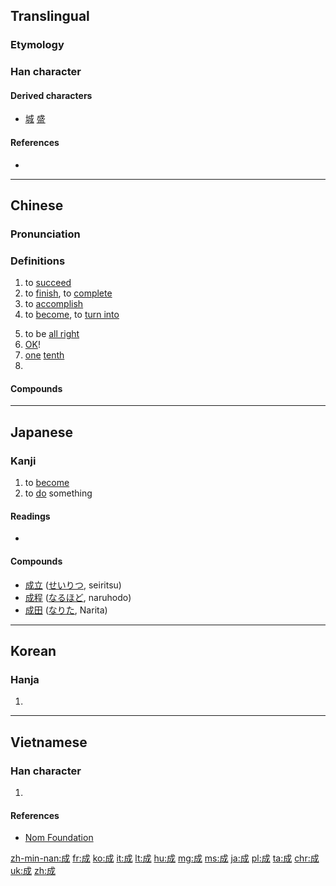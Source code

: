 {{also|戉}}
==Translingual==
{{stroke order|type=animate}}

===Etymology===
{{Han compound|戊|丁|c1=s|c2=p|ls=psc}}

===Han character===
{{Han char|rn=62|rad=戈|as=03|sn=6|four=5320<sub>0</sub>|canj=戈竹尸 (IHS)|ids=⿵[[戊]][[𠃌]]}}

====Derived characters====
* [[城]] [[盛]]

====References====
* {{Han ref|kx=0411.110|dkj=11542|dj=0752.170|hdz=21399.010|uh=6210|ud=25104|bh=A6A8|bd=42664}}

----

==Chinese==
{{zh-forms}}

===Pronunciation===
{{zh-pron
|m=chéng
|ma=zh-chéng.ogg
|c=cing4,seng4,sing4
|h=pfs=sàng,sṳ̀n
|mn=chhiâⁿ/chiâⁿ/sêng/siâⁿ
|w=3zen
|mc=y
|oc=y
|cat=a,n,pn
}}

===Definitions===
{{zh-hanzi}}

# to [[succeed]]
# to [[finish]], to [[complete]]
# to [[accomplish]]
# to [[become]], to [[turn into]]
#: {{zh-usex|即食麵 係 將 麵 壓 '''成''' 一塊。|Instant noodles are noodles compressed '''into''' a slab.|C|ref='''2010''', ''Cantonese Wikipedia'', [[w:zh-yue:即食麪|即食麪]]}}
# to be [[all right]]
# [[OK]]!
# [[one]] [[tenth]]
# {{surname|lang=zh}}

====Compounds====
{{der5
| {{zh-l|成案}}
| {{zh-l|成百}}
| {{zh-l|成敗}}
| {{zh-l|成幫結夥}}
| {{zh-l|成倍}}
| {{zh-l|成本}}
| {{zh-l|成本會計}}
| {{zh-l|成才}}
| {{zh-l|成材}}
| {{zh-l|成材林}}
| {{zh-l|成蟲}}
| {{zh-l|成典}}
| {{zh-l|成丁}}
| {{zh-l|成堆}}
| {{zh-l|成對}}
| {{zh-l|成法}}
| {{zh-l|成方}}
| {{zh-l|成方兒}}
| {{zh-l|成分}}
| {{zh-l|成份}}
| {{zh-l|成風}}
| {{zh-l|成個兒}}
| {{zh-l|成功}}
| {{zh-l|成規}}
| {{zh-l|成果}}
| {{zh-l|成行}}
| {{zh-l|成婚}}
| {{zh-l|成活}}
| {{zh-l|成績}}
| {{zh-l|成家}}
| {{zh-l|成家立業}}
| {{zh-l|成見}}
| {{zh-l|成交}}
| {{zh-l|成就}}
| {{zh-l|成立}}
| {{zh-l|成例}}
| {{zh-l|成殮}}
| {{zh-l|成林}}
| {{zh-l|成龍配套}}
| {{zh-l|成眠}}
| {{zh-l|成名}}
| {{zh-l|成名成家}}
| {{zh-l|成命}}
| {{zh-l|成年}}
| {{zh-l|成年累月}}
| {{zh-l|成批}}
| {{zh-l|成癖}}
| {{zh-l|成品}}
| {{zh-l|成品糧}}
| {{zh-l|成氣候}}
| {{zh-l|成器}}
| {{zh-l|成千上萬}}
| {{zh-l|成親}}
| {{zh-l|成全}}
| {{zh-l|成群}}
| {{zh-l|成人}}
| {{zh-l|成人教育}}
| {{zh-l|成人之美}}
| {{zh-l|成仁}}
| {{zh-l|成色}}
| {{zh-l|成式}}
| {{zh-l|成事}}
| {{zh-l|成事不足，敗事有餘}}
| {{zh-l|成書}}
| {{zh-l|成熟}}
| {{zh-l|成數}}
| {{zh-l|成雙}}
| {{zh-l|成說}}
| {{zh-l|成訟}}
| {{zh-l|成算}}
| {{zh-l|成套}}
| {{zh-l|成天}}
| {{zh-l|成為}}
| {{zh-l|成文}}
| {{zh-l|成文法}}
| {{zh-l|成問題}}
| {{zh-l|成想}}
| {{zh-l|成效}}
| {{zh-l|成心}}
| {{zh-l|成行}}
| {{zh-l|成形}}
| {{zh-l|成型}}
| {{zh-l|成性}}
| {{zh-l|成宿}}
| {{zh-l|成藥}}
| {{zh-l|成也蕭何，敗也蕭何}}
| {{zh-l|成夜}}
| {{zh-l|成衣}}
| {{zh-l|成議}}
| {{zh-l|成因}}
| {{zh-l|成陰}}
| {{zh-l|成癮}}
| {{zh-l|成語}}
| {{zh-l|成員}}
| {{zh-l|成約}}
| {{zh-l|成災}}
| {{zh-l|成章}}
| {{zh-l|成則為王，敗則為賊}}
| {{zh-l|成長}}
| {{zh-l|成竹在胸}}
| {{zh-l|成總兒}}
}}

{{zh-cat|Beginning}}

----

==Japanese==

===Kanji===
{{ja-kanji|grade=4|rs=戈03}}

# to [[become]]
# to [[do]] something

====Readings====
* {{ja-readings
|goon=[[じょう]] (jō)
|kanon=[[せい]] (sei)
|kun=[[なす]] ([[成す]], nasu), [[なる]] ([[成る]], naru)
|nanori=[[あき]] (aki), [[あきら]] (akira), [[しげ]] (shige), [[そん]] (son), [[たえ]] (tae), [[なお]] (nao), [[なり]] (nari), [[なる]] (naru), [[のり]] (nori), [[ひら]] (hira), [[まさ]] (masa), [[よし]] (yoshi), [[り]] (ri)
}}

====Compounds====
{{der-top|Compounds}}
* [[成立]] ([[せいりつ]], seiritsu)
* [[成程]] ([[なるほど]], naruhodo)
* [[成田]] ([[なりた]], Narita)
{{der-bottom}}

----

==Korean==

===Hanja===
{{ko-hanja|hangeul=[[성]]|eumhun=|mr=sŏng|y=seng}}

# {{defn|lang=ko|sort=戈03}}

----

==Vietnamese==

===Han character===
{{vi-hantu|[[thành]], [[thình]]|rs=戈03}}

# {{defn|lang=vi|sort=戈03}}

====References====
*[http://nomfoundation.org/common/nom_details.php?codepoint=6210&img=1 Nom Foundation]

[[zh-min-nan:成]]
[[fr:成]]
[[ko:成]]
[[it:成]]
[[lt:成]]
[[hu:成]]
[[mg:成]]
[[ms:成]]
[[ja:成]]
[[pl:成]]
[[ta:成]]
[[chr:成]]
[[uk:成]]
[[zh:成]]